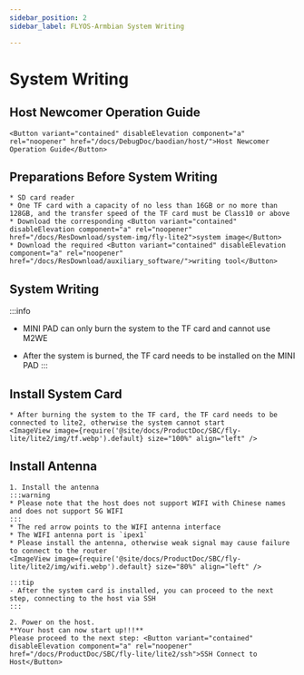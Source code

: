 ```yaml
---
sidebar_position: 2
sidebar_label: FLYOS-Armbian System Writing

---
```



# System Writing

## Host Newcomer Operation Guide

    <Button variant="contained" disableElevation component="a" rel="noopener" href="/docs/DebugDoc/baodian/host/">Host Newcomer Operation Guide</Button>

## Preparations Before System Writing

    * SD card reader
    * One TF card with a capacity of no less than 16GB or no more than 128GB, and the transfer speed of the TF card must be Class10 or above
    * Download the corresponding <Button variant="contained" disableElevation component="a" rel="noopener" href="/docs/ResDownload/system-img/fly-lite2">system image</Button>
    * Download the required <Button variant="contained" disableElevation component="a" rel="noopener" href="/docs/ResDownload/auxiliary_software/">writing tool</Button>

## System Writing
:::info
* MINI PAD can only burn the system to the TF card and cannot use M2WE
* After the system is burned, the TF card needs to be installed on the MINI PAD
:::
    
    <TF />

## Install System Card

    * After burning the system to the TF card, the TF card needs to be connected to lite2, otherwise the system cannot start
    <ImageView image={require('@site/docs/ProductDoc/SBC/fly-lite/lite2/img/tf.webp').default} size="100%" align="left" />  

## Install Antenna

    1. Install the antenna
    :::warning
    * Please note that the host does not support WIFI with Chinese names and does not support 5G WIFI
    :::
    * The red arrow points to the WIFI antenna interface
    * The WIFI antenna port is `ipex1`
    * Please install the antenna, otherwise weak signal may cause failure to connect to the router
    <ImageView image={require('@site/docs/ProductDoc/SBC/fly-lite/lite2/img/wifi.webp').default} size="80%" align="left" /> 

    :::tip
    - After the system card is installed, you can proceed to the next step, connecting to the host via SSH
    :::

    2. Power on the host.  
    **Your host can now start up!!!**  
    Please proceed to the next step: <Button variant="contained" disableElevation component="a" rel="noopener" href="/docs/ProductDoc/SBC/fly-lite/lite2/ssh">SSH Connect to Host</Button>
